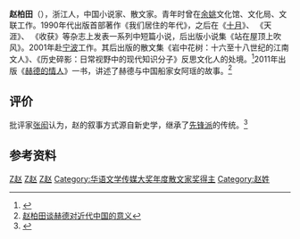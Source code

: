 '''赵柏田'''（{{bd|1969年|8月||}}），浙江人，中国小说家、散文家。青年时曾在[[余姚|余姚]]文化馆、文化局、文联工作。1990年代出版首部著作《我们居住的年代》，之后在《[[十月_(杂志)|十月]]》、 《天涯》、 《收获》等杂志上发表一系列中短篇小说，后出版小说集《站在屋顶上吹风》。2001年赴[[宁波|宁波]]工作。其后出版的散文集《岩中花树：十六至十八世纪的江南文人》、《历史碎影：日常视野中的现代知识分子》反思文化人的处境。<ref>{{Cite web |url=http://www.nbwl.org.cn/info/info_show.asp?info_id=427 |title=赵柏田简介 |access-date=2011-07-22 |archive-date=2007-11-14 |archive-url=https://web.archive.org/web/20071114071115/http://www.nbwl.org.cn/info/info_show.asp?info_id=427 |dead-url=no }}</ref>2011年出版《[[赫德的情人|赫德的情人]]》一书，讲述了赫德与中国船家女阿瑶的故事。<ref>[http://www.cqcb.com/cbnews/instant/2011-06-13/1338638.html 赵柏田谈赫德对近代中国的意义]{{dead link|date=2018年4月 |bot=InternetArchiveBot |fix-attempted=yes }}</ref>

== 评价 ==
批评家[[张闳|张闳]]认为，赵的叙事方式源自新史学，继承了[[先锋派|先锋派]]的传统。<ref>{{Cite web |url=http://book.ifeng.com/shupingzhoukan/special/duyao45/wenzhang/detail_2011_06/09/6911800_0.shtml |title=赵柏田简介及所获评价 |access-date=2011-07-22 |archive-date=2018-09-05 |archive-url=https://web.archive.org/web/20180905175932/http://book.ifeng.com/shupingzhoukan/special/duyao45/wenzhang/detail_2011_06/09/6911800_0.shtml |dead-url=no }}</ref>

==参考资料==
{{reflist}}

{{華語文學傳媒大獎年度散文家獎|2015}}

{{Authority control}}
[[Category:余姚人|Z赵]]
[[Category:中华人民共和国小说家|Z赵]]
[[Category:中華人民共和國散文家|Z赵]]
[[Category:华语文学传媒大奖年度散文家奖得主|Category:华语文学传媒大奖年度散文家奖得主]]
[[Category:赵姓|Category:赵姓]]